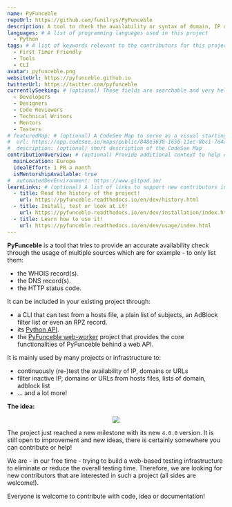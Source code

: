 ```yaml
---
name: PyFunceble
repoUrl: https://github.com/funilrys/PyFunceble
description: A tool to check the availability or syntax of domain, IP or URL.
languages: # A list of programming languages used in this project
  - Python
tags: # A list of keywords relevant to the contributors for this project
  - First Timer Friendly
  - Tools
  - CLI
avatar: pyfunceble.png
websiteUrl: https://pyfunceble.github.io
twitterUrl: https://twitter.com/pyfunceble
currentlySeeking: # (optional) These fields are searchable and very helpful for contributors to match well with your project
  - Developers
  - Designers
  - Code Reviewers
  - Technical Writers
  - Mentors
  - Testers
# featuredMap: # (optional) A CodeSee Map to serve as a visual starting point for contributors
#  url: https://app.codesee.io/maps/public/848e3630-1650-11ec-8bc1-7d4a4822cc27
#  description: (optional) short description of the CodeSee Map
contributionOverview: # (optional) Provide additional context to help contributors match well with your project
  mainLocation: Europe
  idealEffort: 1 PR a month
  isMentorshipAvailable: true
#  automatedDevEnvironment: https://www.gitpod.io/
learnLinks: # (optional) A list of links to support new contributors in learning about your project and tech stack and culture / community
  - title: Read the history of the project!
    url: https://pyfunceble.readthedocs.io/en/dev/history.html
  - title: Install, test or look at it!
    url: https://pyfunceble.readthedocs.io/en/dev/installation/index.html#development-version
  - title: Learn how to use it!
    url: https://pyfunceble.readthedocs.io/en/dev/usage/index.html
---
```


<!-- Divide your content into sections using our handy shortcodes. Each section is optional -->

<Overview>

**PyFunceble** is a tool that tries to provide an accurate availability check 
through the usage of multiple sources which are for example - to only list them:

- the WHOIS record(s).
- the DNS record(s).
- the HTTP status code.

It can be included in your existing project through:

- a CLI that can test from a hosts file, a plain list of subjects, an
  AdBlock filter list or even an RPZ record.
- its [Python API](https://pyfunceble.readthedocs.io/en/dev/api/index.html).
- the [PyFunceble web-worker](https://github.com/pyfunceble/web-worker) project that provides the core functionalities
  of PyFunceble behind a web API.

It is mainly used by many projects or infrastructure to:

- continuously  (re-)test the availability of IP, domains or URLs
- filter inactive IP, domains or URLs from hosts files, lists of domain, adblock list
- ... and a lot more!

**The idea:**
<center><img src="https://github.com/PyFunceble/gifs/raw/dev/domain.gif" /></center>

</Overview>

<Contributing>

The project just reached a new milestone with its new `4.0.0` version. 
It is still open to improvement and new ideas, there is certainly somewhere you can contribute or help!

We are - in our free time - trying to build a web-based testing infrastructure to eliminate or reduce the overall testing time.
Therefore, we are looking for new contributors that are interested in such a project (all sides are welcome!).

Everyone is welcome to contribute with code, idea or documentation!

</Contributing>
